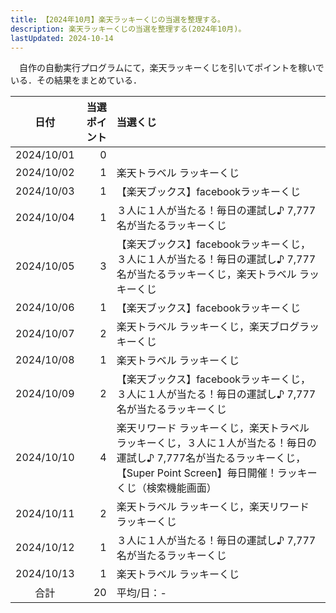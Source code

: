 ```yaml
---
title: 【2024年10月】楽天ラッキーくじの当選を整理する。
description: 楽天ラッキーくじの当選を整理する(2024年10月)。
lastUpdated: 2024-10-14
---
```


　自作の自動実行プログラムにて，楽天ラッキーくじを引いてポイントを稼いでいる．その結果をまとめている．
<LinkCard
  title="楽天ラッキーくじを完全自動でクリック！【楽天ポイ活ジャーニー】"
  description="note上で自動クリックプログラムを販売しています．"
  href="https://note.com/tomohikoseven/n/n416ade99ebed"
/>

| 日付 | 当選ポイント | 当選くじ |
| :---: | ---: | :--- |
| 2024/10/01 | 0 |  |
| 2024/10/02 | 1 | 楽天トラベル ラッキーくじ |
| 2024/10/03 | 1 | 【楽天ブックス】facebookラッキーくじ |
| 2024/10/04 | 1 | ３人に１人が当たる！毎日の運試し♪ 7,777名が当たるラッキーくじ  |
| 2024/10/05 | 3 | 【楽天ブックス】facebookラッキーくじ，３人に１人が当たる！毎日の運試し♪ 7,777名が当たるラッキーくじ，楽天トラベル ラッキーくじ  |
| 2024/10/06 | 1 | 【楽天ブックス】facebookラッキーくじ |
| 2024/10/07 | 2 | 楽天トラベル ラッキーくじ，楽天ブログラッキーくじ |
| 2024/10/08 | 1 | 楽天トラベル ラッキーくじ |
| 2024/10/09 | 2 | 【楽天ブックス】facebookラッキーくじ，３人に１人が当たる！毎日の運試し♪ 7,777名が当たるラッキーくじ |
| 2024/10/10 | 4 | 楽天リワード ラッキーくじ，楽天トラベル ラッキーくじ，３人に１人が当たる！毎日の運試し♪ 7,777名が当たるラッキーくじ，【Super Point Screen】毎日開催！ラッキーくじ（検索機能画面） |
| 2024/10/11 | 2 | 楽天トラベル ラッキーくじ，楽天リワード ラッキーくじ |
| 2024/10/12 | 1 | ３人に１人が当たる！毎日の運試し♪ 7,777名が当たるラッキーくじ  |
| 2024/10/13 | 1 | 楽天トラベル ラッキーくじ |
| 合計 | 20 | 平均/日：- |


